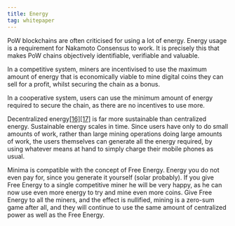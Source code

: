 ```yaml
---
title: Energy
tag: whitepaper
---
```


PoW blockchains are often criticised for using a lot of energy. Energy usage is a requirement for Nakamoto Consensus to work. It is precisely this that makes PoW chains objectively identifiable, verifiable and valuable.

In a competitive system, miners are incentivised to use the maximum amount of energy that is economically viable to mine digital coins they can sell for a profit, whilst securing the chain as a bonus.

In a cooperative system, users can use the minimum amount of energy required to secure the chain, as there are no incentives to use more.

Decentralized energy[[16]](/docs/core/minimawhitepaper/specialthanksto)[[17]](/docs/core/minimawhitepaper/specialthanksto) is far more sustainable than centralized energy. Sustainable energy scales in time. Since users have only to do small amounts of work, rather than large mining operations doing large amounts of work, the users themselves can generate all the energy required, by using whatever means at hand to simply charge their mobile phones as usual.

Minima is compatible with the concept of Free Energy. Energy you do not even pay for, since you generate it yourself (solar probably). If you give Free Energy to a single competitive miner he will be very happy, as he can now use even more energy to try and mine even more coins. Give Free Energy to all the miners, and the effect is nullified, mining is a zero-sum game after all, and they will continue to use the same amount of centralized power as well as the Free Energy.
